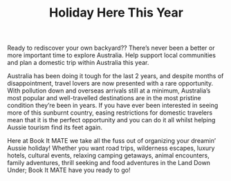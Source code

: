 ﻿---
title: "Holiday Here This Year"
excerpt: ""
category: "Holiday Secrets"
author: ""
date: ""
thumbnail: ""
---
Ready to rediscover your own backyard?? There’s never been a better or more important time to explore Australia. Help support local communities and plan a domestic trip within Australia this year.

Australia has been doing it tough for the last 2 years, and despite months of disappointment, travel lovers are now presented with a rare opportunity. With pollution down and overseas arrivals still at a minimum, Australia’s most popular and well-travelled destinations are in the most pristine condition they’re been in years. If you have ever been interested in seeing more of this sunburnt country, easing restrictions for domestic travelers mean that it is the perfect opportunity and you can do it all whilst helping Aussie tourism find its feet again.

Here at Book It MATE we take all the fuss out of organizing your dreamin’ Aussie holiday! Whether you want road trips, wilderness escapes, luxury hotels, cultural events, relaxing camping getaways, animal encounters, family adventures, thrill seeking and food adventures in the Land Down Under; Book It MATE have you ready to go!